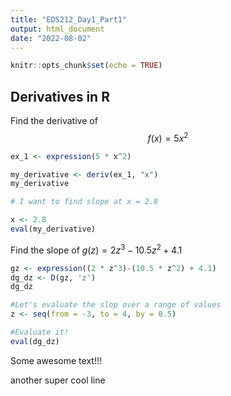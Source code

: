 ```yaml
---
title: "EDS212_Day1_Part1"
output: html_document
date: "2022-08-02"
---
```


```r
knitr::opts_chunk$set(echo = TRUE)
```

## Derivatives in R

Find the derivative of $$f(x) = 5x^2$$

```r
ex_1 <- expression(5 * x^2)

my_derivative <- deriv(ex_1, "x")
my_derivative

# I want to find slope at x = 2.8

x <- 2.8
eval(my_derivative)
```

Find the slope of $g(z) = 2z^3-10.5z^2+4.1$

```r
gz <- expression((2 * z^3)-(10.5 * z^2) + 4.1)
dg_dz <- D(gz, 'z')
dg_dz

#Let's evaluate the slop over a range of values
z <- seq(from = -3, to = 4, by = 0.5)

#Evaluate it!
eval(dg_dz)
```

Some awesome text!!!

another super cool line
